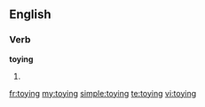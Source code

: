 ==English==

===Verb===
'''toying'''

# {{present participle of|toy}}

[[fr:toying]]
[[my:toying]]
[[simple:toying]]
[[te:toying]]
[[vi:toying]]